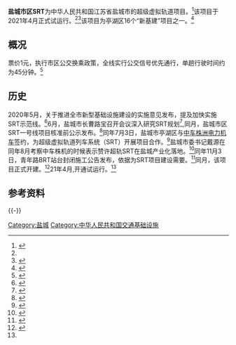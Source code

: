 '''盐城市区SRT'''为中华人民共和国江苏省盐城市的超级虚拟轨道项目。<ref>{{cite web|archive-url=http://www.freezepage.com/1605071982LVHHJQOIMZ|url=http://jsnews.jschina.com.cn/yc/a/202011/t20201110_2664789.shtml|title=盐城市区SRT一号线开建 系国内首条超级虚拟轨道交通线|publisher=中国江苏网|archive-date=2020-11-11}}</ref>该项目于2021年4月正式试运行。<ref name="kaitong"/><ref>{{cite web|archive-url=http://www.freezepage.com/1605072531DLRDCFGCLX|url=http://www.zgjssw.gov.cn/shixianchuanzhen/yancheng/202010/t20201019_6837449.shtml|title=亭湖：提升首位度 建强主城区|publisher=中共江苏省委|archive-date=2020-11-11}}</ref>该项目为亭湖区16个“新基建”项目之一。<ref>{{cite web|archive-url=http://www.freezepage.com/1605077562APKCBGYRRI|url=http://news.jstv.com/a/20200821/0097016a128ec001c45160da833e5404.shtml|publisher=荔枝网|archive-date=2020-11-11|title=总投资超230亿元 盐城亭湖在沪举行接轨上海投资环境推介会}}</ref>

==概况==
票价1元，执行市区公交换乘政策，全线实行公交信号优先通行，单趟行驶时间约为45分钟。<ref name="kaitong">{{cite web|archive-url=http://www.freezepage.com/1623993631GCGVHUJUAD|url=http://jsnews.jschina.com.cn/yc/a/202104/t20210416_2765126.shtml|publisher=中国江苏网|archive-date=2021-06-18|title=盐城市举行市区超级虚拟轨道交通（SRT）一号线开通试运行现场会}}</ref>

==历史==
2020年5月，关于推进全市新型基础设施建设的实施意见发布，提及加快实施SRT示范线。<ref>{{cite web|archive-url=http://www.freezepage.com/1605078209EQGWXWUQPH|url=http://www.js.chinanews.com/news/2020/0514/196017.html|title=盐城版“新基建”方案出炉 计划总投资约2400亿元|publisher=江苏新闻网|archive-date=2020-11-11}}</ref>6月，盐城市长曹路宝召开会议深入研究SRT规划<ref>{{cite web|archive-url=http://www.freezepage.com/1605077339CZUWGSQRVY|url=http://www.ycnews.cn/cwfsc/p/461703.html|title=优先发展公共交通 更好满足群众需求！曹路宝专题研究市区及市域公交一体化工作 羊维达参加|publisher=盐阜大众报|archive-date=2020-11-11}}</ref>,同月，盐城市区SRT一号线项目核准前公示发布。<ref>{{cite web|archive-url=http://www.freezepage.com/1605078332CNQBWZJWFE|publisher=盐城市行政审批局|url=http://ycsp.yancheng.gov.cn/art/2020/6/20/art_23499_3387256.html|title=盐城市区SRT一号线项目核准前公示|archive-date=2020-11-11}}</ref>同年7月3日，盐城市亭湖区与[[中车株洲电力机车|中车株洲电力机车]]签约，为超级虚拟轨道列车系统（SRT）开展项目合作。<ref>{{cite web|archive-url=http://www.freezepage.com/1605076639LNNRHSBOLU|url=http://js.people.com.cn/n2/2020/0706/c360301-34136542.html|publisher=人民网|title=新型城市轨道交通装备产业项目落户盐城亭湖|archive-date=2020-11-11}}</ref>盐城市委书记戴源在同年8月考察中车株机的时候表示赞许超轨SRT在盐城产业化落地。<ref>{{cite web|archive-url=http://www.freezepage.com/1605077901XXGKZUBDFD|url=http://www.yuanzhida.cn/index.php?ac=article&at=read&did=807|publisher=远致达|archive-date=2020-11-11|title=盐城市委书记戴源再次莅临江苏中车公司调研考察}}</ref>同年11月3日，青年路BRT站台封闭施工公告发布，依据为SRT项目建设需要。<ref>{{cite web|archive-url=http://www.freezepage.com/1605078487KGHXTMGVHB|url=http://jsnews.jschina.com.cn/yc/a/202011/t20201106_2662844.shtml?isappinstalled=0|title=青年路将建SRT！6日起，盐城部分路段BRT站台封闭施工！|publisher=中国江苏网|archive-date=2020-11-11}}</ref>同月，该项目正式开建。<ref>{{cite web|archive-url=http://www.freezepage.com/1605078708GFCBWSVIIW|url=http://www.jntimes.cn/jsdt/yc/202011/t20201110_6868537.shtml|title=盐城市区SRT一号线开建 系国内首条超级虚拟轨道交通线|publisher=江南时报网|archive-date=2020-11-11}}</ref>21年4月,开通试运行。<ref name="kaitong"/>

==参考资料==
{{-}}
{{reflist}}
[[Category:盐城|Category:盐城]]
[[Category:中华人民共和国交通基础设施|Category:中华人民共和国交通基础设施]]